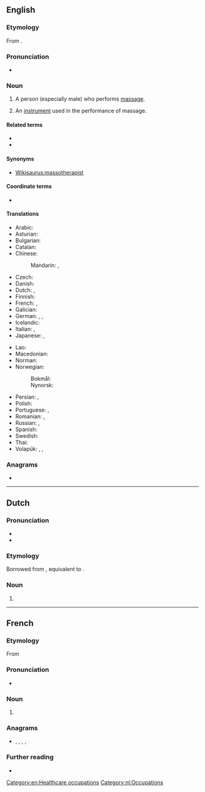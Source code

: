 {{also|Masseur}}
==English==

===Etymology===
From {{etyl|fr|en}} {{m|fr|masseur}}.

===Pronunciation===
* {{a|US}} {{IPA|/məˈsuːɹ/|/məˈsɚ/|lang=en}}

===Noun===
{{head|en|noun|plural|masseurs|feminine|masseuse}}

# {{lb|en|massage}} A person (especially male) who performs [[massage]].
# An [[instrument]] used in the performance of massage. <!--Webster 1913 supplement-->

====Related terms====
* {{l|en|massage}}
* {{l|en|masseuse}}

====Synonyms====
* [[Wikisaurus:massotherapist]]

====Coordinate terms====
* {{l|en|masseuse}}

====Translations====
{{trans-top|a person who performs massage}}
* Arabic: {{t|ar|مُدَلِّك|m}}
* Asturian: {{t|ast|masaxista|m|f}}
* Bulgarian: {{t+|bg|масажист|m|tr=masažíst|sc=Cyrl}}
* Catalan: {{t|ca|massatgista|m|f}}
* Chinese:
*: Mandarin: {{t+|cmn|按摩師|sc=Hani}}, {{t+|cmn|按摩师|tr=ànmóshī|sc=Hani}}
* Czech: {{t+|cs|masér|m}}
* Danish: {{t+|da|massør|c}}
* Dutch: {{t+|nl|masseur|m}}, {{t+|nl|masseuse|f}}
* Finnish: {{t+|fi|hieroja}}
* French: {{t+|fr|masseur|m}}, {{t+|fr|masseuse|f}}
* Galician: {{t|gl|masaxista|m|f}}
* German: {{t+|de|Masseur|m}}, {{t+|de|Masseurin|f}}, {{t+|de|Masseuse|f}} {{qualifier|dated feminine form or sexual connotation}}
* Icelandic: {{t|is|nuddari|m}}
* Italian: {{t+|it|massaggiatore|m}}, {{t|it|massaggiatrice|f}}
* Japanese: {{t|ja|マッサージ師|tr=massāji-shi|sc=Jpan}}, {{t+|ja|按摩|tr=あんま, anma|sc=Jpan}}
{{trans-mid}}
* Lao: {{t|lo|ຫມໍນວດ|sc=Laoo}}
* Macedonian: {{t|mk|масер|m|tr=máser}}
* Norman: {{t|nrf|masseux|m}}
* Norwegian:
*: Bokmål: {{t|nb|massør|m}}
*: Nynorsk: {{t|nn|massør|m}}
* Persian: {{t+|fa|ماساژور|tr=mâsâžor|sc=fa-Arab}}, {{t+|fa|ماسور|tr=mâsor|sc=fa-Arab}} {{qualifier|male or female, rare}}
* Polish: {{t+|pl|masażysta|m}}
* Portuguese: {{t+|pt|massagista|m|f}}, {{t|pt|massageador|m}}
* Romanian: {{t+|ro|maseur|m}}, {{t|ro|maseuză|f}}
* Russian: {{t+|ru|массажи́ст|m}}, {{t+|ru|массажи́стка|f}}
* Spanish: {{t+|es|masajista|m|f}}
* Swedish: {{t+|sv|massör|c}}
* Thai: {{t|th|หมอนวด}}
* Volapük: {{qualifier|♂♀}} {{t|vo|masetan}}, {{qualifier|♂}} {{t|vo|himasetan}}, {{qualifier|♀}} {{t|vo|jimasetan}}
{{trans-bottom}}

===Anagrams===
* {{anagrams|en|Erasmus|Semraus|amusers|assumer}}

[[Category:en:Healthcare occupations]]

----

==Dutch==

===Pronunciation===
* {{audio|Nl-masseur.ogg|Audio|lang=nl}}
* {{hyphenation|mas|seur|lang=nl}}

===Etymology===
Borrowed from {{bor|nl|fr|masseur|notext=1}}, equivalent to {{af|nl|masseren|-eur}}.

===Noun===
{{nl-noun|m|-s|masseurtje|f=masseuse}}

# {{l|en|masseur}}

[[Category:nl:Occupations]]

----

==French==

===Etymology===
From {{suffix|masser|eur|lang=fr}}

===Pronunciation===
* {{IPA|/masœʁ/|lang=fr}}

===Noun===
{{fr-noun|m|f=masseuse}}

# {{lb|fr|massage}} {{l|en|masseur}}

===Anagrams===
* {{l|fr|assumer}}, {{l|fr|mesuras}}, {{l|fr|murasse}}, {{l|fr|museras}}, {{l|fr|résumas}}

===Further reading===
* {{R:TLFi}}